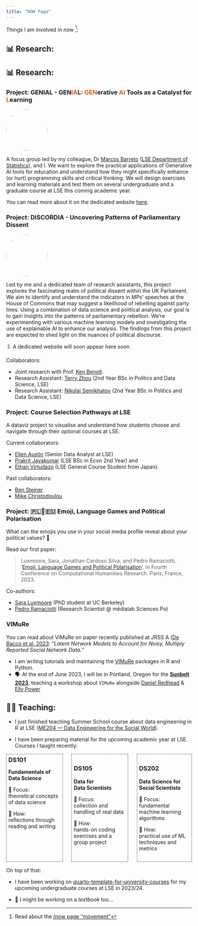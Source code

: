 ```yaml
---
title: "NOW Page"
---
```


Things I am involved in now [^1]:

## 📊 **Research**:

## 📊 **Research**:

### Project: GENIAL - GEN<font color='#D55816'>IA</font>L: <font color='#D55816'>GEN</font>erative <font color='#D55816'>AI</font> Tools as a Catalyst for <font color='#D55816'>L</font>earning

<img src="https://github.com/LSE-DSI/genial/assets/896254/413df2b5-cabd-4fbf-94fa-3d50dcefbd22"  style="object-fit: cover;width:8em;height:8em;border-radius: 70%;"/>

A focus group led by my colleague, Dr [Marcos Barreto](https://marcosebarreto.github.io/) ([LSE Department of Statistics](https://lse.ac.uk/statistics)), and I. We want to explore the practical applications of Generative AI tools for education and understand how they might specifically enhance (or hurt) programming skills and critical thinking. We will design exercises and learning materials and test them on several undergraduate and a graduate course at LSE this coming academic year.

You can read more about it on the dedicated website [here](http://lse-dsi.github.io/genial).

### Project: DISCORDIA - Uncovering Patterns of Parliamentary Dissent

<img src="https://github.com/jonjoncardoso/jonjoncardoso/assets/896254/8b540043-bc9a-47f5-bd4f-8eb6ea09bfbb" style="object-fit: cover;width:8em;height:8em;border-radius: 70%;"/>

Led by me and a dedicated team of research assistants, this project explores the fascinating realm of political dissent within the UK Parliament. We aim to identify and understand the indicators in MPs' speeches at the House of Commons that may suggest a likelihood of rebelling against party lines. Using a combination of data science and political analysis, our goal is to gain insights into the patterns of parliamentary rebellion. We're experimenting with various machine learning models and investigating the use of explainable AI to enhance our analysis. The findings from this project are expected to shed light on the nuances of political discourse.

🖇️ A dedicated website will soon appear here soon

Collaborators:

- Joint research with Prof. [Ken Benoit](https://kenbenoit.net/).
- Research Assistant: [Terry Zhou](https://github.com/tz1211) (2nd Year BSc in Politics and Data Science, LSE)
- Research Assistant: [Nikolai Semikhatov](https://github.com/Sevnhutsjr) (2nd Year BSc in Politics and Data Science, LSE)
 
### Project: Course Selection Pathways at LSE

A dataviz project to visualise and understand how students choose and navigate through their optional courses at LSE. 

Current collaborators:

- [Ellen Austin](https://www.linkedin.com/in/ellen-austin-886a03a/) (Senior Data Analyst at LSE)
- [Prakrit Jayakumar](https://github.com/prakritj) (LSE BSc in Econ 2nd Year) and
- [Ethan Virtudazo](https://github.com/ethanvirtudazo) (LSE General Course Student from Japan).

Past collaborators:

- [Ben Steiner](https://github.com/BSteiner1)
- [Mike Christodoulou](https://github.com/mdc2002)

### Project: 🇵🇱🤝🇪🇺 Emoji, Language Games and Political Polarisation

What can the emojis you use in your social media profile reveal about your political values? 🤔

Read our first paper:

> Luxmoore, Sara, Jonathan Cardoso Silva, and Pedro Ramaciotti. ‘[Emoji, Language Games and Political Polarisation](https://hal.science/hal-04297824)’. In Fourth Conference on Computational Humanities Research. Paris, France, 2023.


Co-authors:

- [Sara Luxmoore](https://github.com/saraluxmoore) (PhD student at UC Berkeley)
- [Pedro Ramaciotti](https://pedroramaciotti.github.io/) (Research Scientist @ médialab Sciences Po)

### VIMuRe

You can read about VIMuRe on paper recently published at JRSS A ([De Bacco et al. 2023](https://doi.org/10.1093/jrsssa/qnac004): "_Latent Network Models to Account for Noisy, Multiply Reported Social Network Data._"

- I am writing tutorials and maintaining the [VIMuRe](https://latentnetworks.github.io/vimure/) packages in R and Python.
- 🗣️ At the end of June 2023, I will be in Portland, Oregon for the [**Sunbelt 2023**](https://www.insna.org/events/sunbelt-2023), teaching a workshop about `VIMuRe` alongside [Daniel Redhead](https://github.com/danielredhead ) & [Elly Power](https://github.com/eapower)  

## 🧑‍🏫 **Teaching**:

- I just finished teaching Summer School course about data engineering in R at LSE ([ME204 — Data Engineering for the Social World](https://www.lse.ac.uk/study-at-lse/summer-schools/summer-school/courses/research-methods/me204)).

- I have been preparing material for the upcoming academic year at LSE. Courses I taught recently:

::: columns
::: {.column style="width: 31%;height:20em;border-style: dotted;border-width: 1px;border-color: \"#fefefe\"; margin-right:0.5%;padding:1%"}
### DS101 {style="margin: 0em;"}
**Fundamentals of <br/> Data Science**

🎯 Focus: <br/> theoretical concepts of data science

📂 How: <br/> reflections through reading and writing
:::

::: {.column style="width: 31%;height:20em;border-style: dotted;border-width: 1px;border-color: \"#fefefe\"; margin-right:0%;padding-top:0em;padding:1%;"}
### DS105 {style="margin-left: 0em;"}
**Data for <br/> Data Scientists**

🎯 Focus: <br/>collection and handling of real data

📂 How: <br/>hands-on coding exercises and a group project
:::

::: {.column style="width: 30%;height:20em;border-style: dotted;border-width: 1px;border-color: \"#fefefe\"; margin-left:0.5%;padding:1%;"}
### DS202 {style="margin-left: 0em;"}
**Data Science for <br/> Social Scientists**

🎯 Focus: <br/>fundamental machine learning algorithms

📂 How: <br/>practical use of ML techniques and metrics
:::
:::

<p></p>

On top of that:

- I have been working on [quarto-template-for-university-courses](https://github.com/jonjoncardoso/quarto-template-for-university-courses) for my upcoming undergraduate courses at LSE in 2023/24.


- 📖 I might be working on a _textbook_ too...


[^1]: Read about the [/now page "movement"](https://sive.rs/nowff)

